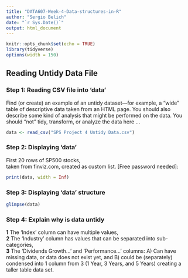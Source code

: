 ```yaml
---
title: "DATA607-Week-4-Data-structures-in-R"
author: "Sergio Belich"
date: "`r Sys.Date()`"
output: html_document
---
```

```r
knitr::opts_chunk$set(echo = TRUE)
library(tidyverse)
options(width = 150)
```

## Reading Untidy Data File

### Step 1: Reading CSV file into 'data'

Find (or create) an example of an untidy dataset—for example, a “wide” table of descriptive data taken from an HTML page.  You should also describe some kind of analysis that might be performed on the data.  You should "not" tidy, transform, or analyze the data here ...

```r
data <- read_csv("SPS Project 4 Untidy Data.csv")
```

### Step 2: Displaying 'data'

First 20 rows of SP500 stocks, <br>
taken from finviz.com, created as custom list. [Free password needed]:
```r
print(data, width = Inf)
```

### Step 3: Displaying 'data' structure
```r
glimpse(data)
```

### Step 4: Explain why is data untidy

**1** The 'Index' column can have multiple values, <br>
**2** The 'Industry' column has values that can be separated into sub-categories, <br>
**3** The 'Dividends Growth...' and 'Performance...' columns:
       A) Can have missing data, or data does not exist yet, and 
       B) could be (separately) condensed into 1 column from 3 
          (1 Year, 3 Years, and 5 Years) creating a taller table data set.
